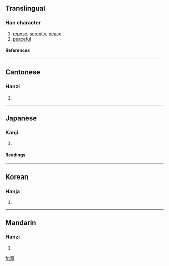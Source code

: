 {{see|宁}}

==Translingual==
===Han character===
{{Han char|rn=40|rad=宀|as=11|sn=14|four=3020<sub>1</sub>|canj=十心月弓 (JPBN)}}
# [[repose]], [[serenity]], [[peace]]
# [[peaceful]]
====References====
{{Han ref|kx=0291.080|dkj=07296|dj=0577.020|hdz=20949.050|uh=5BE7|ud=23527|bh=B9E7|bd=47591}}

----
==Cantonese==
===Hanzi===
{{yue-hanzi|jyut=|y=ning4}}
# {{defn|Cantonese}}

----
==Japanese==
===Kanji===
{{ja-kanji|grade=c|rs=宀11}}
# {{defn|Japanese}} 
====Readings====
{{ja-readings|on=[[ねい]] (nei), [[にょう]] (nyō)|kun=[[やすい]] (yasui), [[むしろ]] (mushiro), [[なんぞ]] (nanzo)}}

----
==Korean==
===Hanja===
{{ko-hanja|hangeul=녕|eumhun=편안할|rv=nyeong|mr=nyŏng}}
# {{defn|Korean}}

----
==Mandarin==
===Hanzi===
{{cmn-hanzi|sim=宁|pin=[[zhù]] (zhu4), [[níng]] (ning2), [[nìng]] (ning4) |wg=chu<sup>4</sup>}}
# {{defn|Mandarin}}

[[fr:寧]]